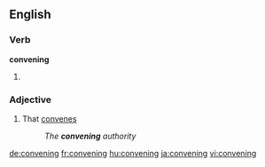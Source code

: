 
==English==

===Verb===
'''convening'''

# {{present participle of|convene}}

===Adjective===
{{en-adj|-}}

# That [[convene]]s
#:''The '''convening''' authority''

[[de:convening]]
[[fr:convening]]
[[hu:convening]]
[[ja:convening]]
[[vi:convening]]